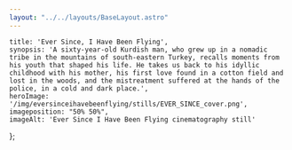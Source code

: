 ```yaml
---
layout: "../../layouts/BaseLayout.astro"
---
```


    title: 'Ever Since, I Have Been Flying',
    synopsis: 'A sixty-year-old Kurdish man, who grew up in a nomadic tribe in the mountains of south-eastern Turkey, recalls moments from his youth that shaped his life. He takes us back to his idyllic childhood with his mother, his first love found in a cotton field and lost in the woods, and the mistreatment suffered at the hands of the police, in a cold and dark place.',
    heroImage: '/img/eversinceihavebeenflying/stills/EVER_SINCE_cover.png',
    imageposition: "50% 50%",
    imageAlt: 'Ever Since I Have Been Flying cinematography still'
};

<ProjectHero title={meta.title} synopsis={meta.synopsis} heroImage={meta.heroImage} alt={meta.imageAlt} imageposition={meta.imageposition} />

<section class="hero">
    <div class="hero-content" data-te-lightbox-init>  
        <ContentPicture image="/img/eversinceihavebeenflying/stills/EVER_SINCE_I_HAVE_BEEN_FLYING_1.234.7.png" alt={meta.imageAlt} />
    </div>
</section>

<section class="hero" data-aos="fade" data-aos-offset="100" data-aos-duration="300" >
    <div id="credits" class=" hero-content grid grid-cols-2 gap-2 text-base-200">            
        <CreditsItem crewfunction="Director" crewname="Aylin Gökmen"  />
        <CreditsItem crewfunction="Featuring" crewname="Vakıf Çağın" />
        <CreditsItem crewfunction="Production" crewname="À Vol d’Oiseau" />
        <CreditsItem crewfunction="Producer" crewname="Aylin Gökmen" />
        <CreditsItem crewfunction="" crewname="Séverine Tibi" />
        <CreditsItem crewfunction="Writer" crewname="Aylin Gökmen" />       
        <CreditsItem crewfunction="Cinematographer" crewname="Victor Maes" />
        <CreditsItem crewfunction="Camera Assistant" crewname="Tomris C. Canbulat" />
        <CreditsItem crewfunction="" crewname="Line de Kanel" />        
        <CreditsItem crewfunction="Assistant Director" crewname="Ozan Takış " />
        <CreditsItem crewfunction="Editing" crewname="Aylin Gökmen" />
        <CreditsItem crewfunction="Color Grading" crewname="Tapia González" /> 
        <CreditsItem crewfunction="Sound & SFX" crewname="Utku Gürler" />
        <CreditsItem crewfunction="Sound Design & Mix" crewname="Philippe Ciompi" />
        <CreditsItem crewfunction="Sound Mix Studio" crewname="Sound Disposition" />
        <CreditsItem crewfunction="Additional Sound" crewname="Saeid Jahromi " />
        <CreditsItem crewfunction="Artistic Consultant" crewname="Claude Barras" />
        <CreditsItem crewfunction="Production Consultant" crewname="Clémence Pun " />    
        <CreditsItem crewfunction="Editing Consultant" crewname="Eka Tsotsoria" />
        <CreditsItem crewfunction="Special Consultant" crewname="Hüseyin Yavuz" />           
        <CreditsItem crewfunction="Music" crewname="Yom" />
        <CreditsItem crewfunction="Film Development & Scan" crewname="Cinegrell" />
        <CreditsItem crewfunction="Film Stock" crewname="Kodak" />
        <CreditsItem crewfunction="Distribution" crewname="Square Eyes" />
    </div>  
</section>

<section class="hero" data-aos="fade" data-aos-offset="100" data-aos-duration="300">
    <div id="Festivals" class="hero-content grid grid-cols-2 gap-2 text-base-200">     
        <FestivalsItem festivalname="Locarno International Film Festival (CH)" heading="Festivals" />
        <FestivalsItem festivalname="Toronto International Film Festival (CA)" heading="" />
    </div>  
</section>

<section class="hero">
    <div class="hero-content grid grid-cols-1 md:grid-cols-2 gap-3" data-te-lightbox-init>            
        <ContentPicture image="/img/eversinceihavebeenflying/stills/EVER_SINCE_I_HAVE_BEEN_FLYING_1.234.3.png"  alt={meta.imageAlt} />
        <ContentPicture image="/img/eversinceihavebeenflying/stills/EVER_SINCE_I_HAVE_BEEN_FLYING_1.234.24.png" alt={meta.imageAlt} />
        <ContentPicture image="/img/eversinceihavebeenflying/stills/EVER_SINCE_1.49.1.png" alt={meta.imageAlt} />
        <ContentPicture image="/img/eversinceihavebeenflying/stills/EVER_SINCE_I_HAVE_BEEN_FLYING_1.1.4.png" alt={meta.imageAlt} />
        <ContentPicture image="/img/eversinceihavebeenflying/stills/EVER_SINCE_I_HAVE_BEEN_FLYING_1.1.14.png" alt={meta.imageAlt} />
        <ContentPicture image="/img/eversinceihavebeenflying/stills/EVER_SINCE_I_HAVE_BEEN_FLYING_1.234.17.png" alt={meta.imageAlt} />
        <ContentPicture image="/img/eversinceihavebeenflying/stills/EVER_SINCE_I_HAVE_BEEN_FLYING_1.234.21.png" alt={meta.imageAlt} />
        <ContentPicture image="/img/eversinceihavebeenflying/stills/EVER_SINCE_I_HAVE_BEEN_FLYING_1.1.12.png" alt={meta.imageAlt} />
        <ContentPicture image="/img/eversinceihavebeenflying/stills/EVER_SINCE_I_HAVE_BEEN_FLYING_1.1.1.png" alt={meta.imageAlt} />
        <ContentPicture image="/img/eversinceihavebeenflying/stills/EVER_SINCE_I_HAVE_BEEN_FLYING_1.1.16.png" alt={meta.imageAlt} />
        <ContentPicture image="/img/eversinceihavebeenflying/stills/EVER_SINCE_I_HAVE_BEEN_FLYING_1.1.18.png" alt={meta.imageAlt} />
        <ContentPicture image="/img/eversinceihavebeenflying/stills/EVER_SINCE_I_HAVE_BEEN_FLYING_1.234.15.png" alt={meta.imageAlt} />
        <ContentPicture image="/img/eversinceihavebeenflying/stills/EVER_SINCE_I_HAVE_BEEN_FLYING_1.234.13.png" alt={meta.imageAlt} />
        <ContentPicture image="/img/eversinceihavebeenflying/stills/EVER_SINCE_I_HAVE_BEEN_FLYING_1.234.9.png" alt={meta.imageAlt} />
        <ContentPicture image="/img/eversinceihavebeenflying/stills/EVER_SINCE_1.12.1.png" alt={meta.imageAlt} />
        <ContentPicture image="/img/eversinceihavebeenflying/stills/EVER_SINCE_I_HAVE_BEEN_FLYING_1.234.28.png" alt={meta.imageAlt} />
        <ContentPicture image="/img/eversinceihavebeenflying/stills/357557964_4239708652920819_2115549884538618730_n.jpg" alt={meta.imageAlt} />
    </div>
</section>